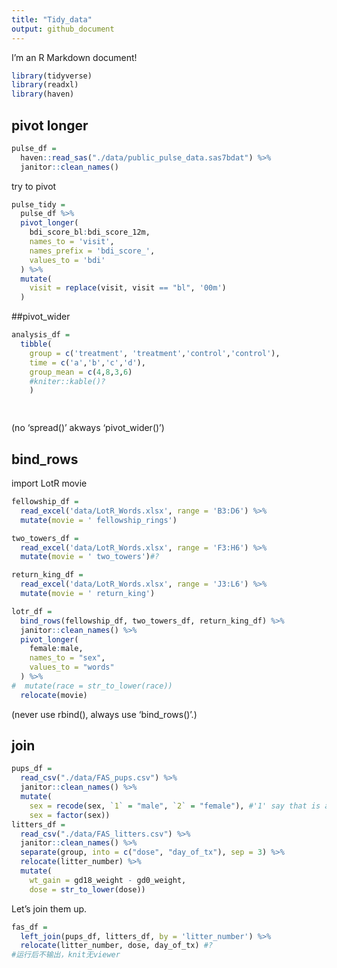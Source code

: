 ```yaml
---
title: "Tidy_data"
output: github_document
---
```


I'm an R Markdown document! 

```r
library(tidyverse)
library(readxl)
library(haven)
```

## pivot longer

```r

pulse_df = 
  haven::read_sas("./data/public_pulse_data.sas7bdat") %>%
  janitor::clean_names()
```
try to pivot
```r
pulse_tidy = 
  pulse_df %>%
  pivot_longer(
    bdi_score_bl:bdi_score_12m,
    names_to = 'visit',
    names_prefix = 'bdi_score_',
    values_to = 'bdi'
  ) %>%
  mutate(
    visit = replace(visit, visit == "bl", '00m')
  )
```
##pivot_wider
```r
analysis_df =
  tibble(
    group = c('treatment', 'treatment','control','control'),
    time = c('a','b','c','d'),
    group_mean = c(4,8,3,6) 
    #kniter::kable()?
    )

 
```
(no 'spread()' akways 'pivot_wider()')

## bind_rows
import LotR movie
```r
fellowship_df =
  read_excel('data/LotR_Words.xlsx', range = 'B3:D6') %>%
  mutate(movie = ' fellowship_rings')

two_towers_df =
  read_excel('data/LotR_Words.xlsx', range = 'F3:H6') %>%
  mutate(movie = ' two_towers')#?

return_king_df =
  read_excel('data/LotR_Words.xlsx', range = 'J3:L6') %>%
  mutate(movie = ' return_king')

lotr_df =
  bind_rows(fellowship_df, two_towers_df, return_king_df) %>%
  janitor::clean_names() %>%
  pivot_longer(
    female:male,
    names_to = "sex", 
    values_to = "words"
  ) %>%
#  mutate(race = str_to_lower(race))  
  relocate(movie)

```
(never use rbind(), always use 'bind_rows()'.)

## join
```r
pups_df = 
  read_csv("./data/FAS_pups.csv") %>%
  janitor::clean_names() %>%
  mutate(
    sex = recode(sex, `1` = "male", `2` = "female"), #'1' say that is a variable but not number.
    sex = factor(sex)) 
litters_df = 
  read_csv("./data/FAS_litters.csv") %>%
  janitor::clean_names() %>%
  separate(group, into = c("dose", "day_of_tx"), sep = 3) %>%
  relocate(litter_number) %>%
  mutate(
    wt_gain = gd18_weight - gd0_weight,
    dose = str_to_lower(dose))
```

Let's join them up.
```r
fas_df =
  left_join(pups_df, litters_df, by = 'litter_number') %>%
  relocate(litter_number, dose, day_of_tx) #?
#运行后不输出，knit无viewer
```

